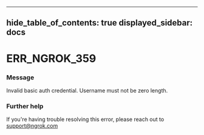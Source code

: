 

---
hide_table_of_contents: true
displayed_sidebar: docs
---


# ERR_NGROK_359

### Message
Invalid basic auth credential. Username must not be zero length.

<ErrorDetails error="err_ngrok_359" />



### Further help
If you're having trouble resolving this error, please reach out to [support@ngrok.com](mailto:support@ngrok.com?subject=Help%20with%20ERR_NGROK_359)

